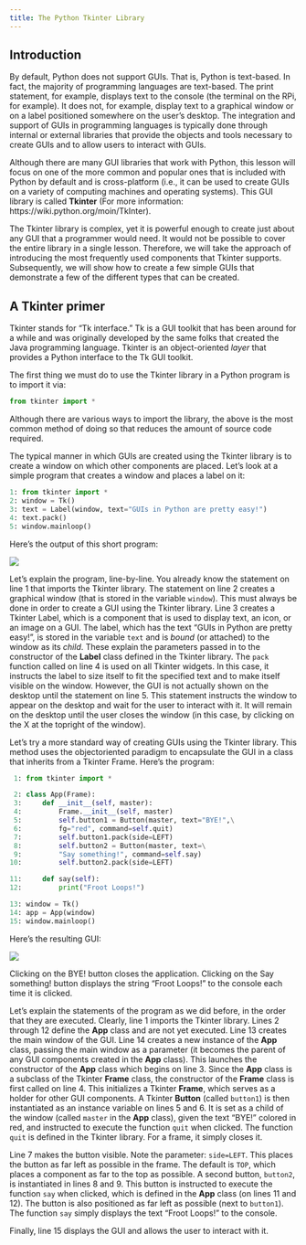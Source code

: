 ```yaml
---
title: The Python Tkinter Library
---
```


## Introduction

By default, Python does not support GUIs. That is, Python is text-based. In fact, the majority of
programming languages are text-based. The print statement, for example, displays text to the console
(the terminal on the RPi, for example). It does not, for example, display text to a graphical window or
on a label positioned somewhere on the user's desktop. The integration and support of GUIs in
programming languages is typically done through internal or external libraries that provide the objects
and tools necessary to create GUIs and to allow users to interact with GUIs.

Although there are many GUI libraries that work with Python, this lesson will focus on one of the more
common and popular ones that is included with Python by default and is cross-platform (i.e., it can be
used to create GUIs on a variety of computing machines and operating systems). This GUI library is
called **Tkinter** (For more information: https://wiki.python.org/moin/TkInter).

The Tkinter library is complex, yet it is powerful enough to create just about any GUI that a programmer
would need. It would not be possible to cover the entire library in a single lesson. Therefore, we will
take the approach of introducing the most frequently used components that Tkinter supports.
Subsequently, we will show how to create a few simple GUIs that demonstrate a few of the different
types that can be created.

## A Tkinter primer

Tkinter stands for “Tk interface.” Tk is a GUI toolkit that has been around for a while and was
originally developed by the same folks that created the Java programming language. Tkinter is an
object-oriented *layer* that provides a Python interface to the Tk GUI toolkit.

The first thing we must do to use the Tkinter library in a Python program is to import it via:
```python
from tkinter import *
```

Although there are various ways to import the library, the above is the most common method of doing
so that reduces the amount of source code required.

The typical manner in which GUIs are created using the Tkinter library is to create a window on which
other components are placed. Let's look at a simple program that creates a window and places a label on
it:
```python
1: from tkinter import *
2: window = Tk()
3: text = Label(window, text="GUIs in Python are pretty easy!")
4: text.pack()
5: window.mainloop()
```

Here's the output of this short program:

![](images/lesson14-01.png){fig-align="center"}

Let's explain the program, line-by-line. You already know the statement on line 1 that imports the
Tkinter library. The statement on line 2 creates a graphical window (that is stored in the variable `window`). This must always be done in order to create a GUI using the Tkinter library. Line 3 creates a
Tkinter Label, which is a component that is used to display text, an icon, or an image on a GUI. The
label, which has the text “GUIs in Python are pretty easy!”, is stored in the variable `text` and is *bound*
(or attached) to the window as its *child*. These explain the parameters passed in to the constructor of the
**Label** class defined in the Tkinter library. The `pack` function called on line 4 is used on all Tkinter
widgets. In this case, it instructs the label to size itself to fit the specified text and to make itself visible
on the window. However, the GUI is not actually shown on the desktop until the statement on line 5.
This statement instructs the window to appear on the desktop and wait for the user to interact with it. It
will remain on the desktop until the user closes the window (in this case, by clicking on the X at the topright of the window).

Let's try a more standard way of creating GUIs using the Tkinter library. This method uses the objectoriented paradigm to encapsulate the GUI in a class that inherits from a Tkinter Frame. Here's the
program:

```python
 1: from tkinter import *

 2: class App(Frame):
 3:     def __init__(self, master):
 4:         Frame.__init__(self, master)
 5:         self.button1 = Button(master, text="BYE!",\
 6:         fg="red", command=self.quit)
 7:         self.button1.pack(side=LEFT)
 8:         self.button2 = Button(master, text=\
 9:         "Say something!", command=self.say)
10:         self.button2.pack(side=LEFT)

11:     def say(self):
12:         print("Froot Loops!")

13: window = Tk()
14: app = App(window)
15: window.mainloop()
```

Here's the resulting GUI:

![](images/lesson14-02.png){fig-align="center"}

Clicking on the BYE! button closes the application. Clicking on the Say something! button displays the
string “Froot Loops!” to the console each time it is clicked.

Let's explain the statements of the program as we did before, in the order that they are executed.
Clearly, line 1 imports the Tkinter library. Lines 2 through 12 define the **App** class and are not yet
executed. Line 13 creates the main window of the GUI. Line 14 creates a new instance of the **App**
class, passing the main window as a parameter (it becomes the parent of any GUI components created in
the **App** class). This launches the constructor of the **App** class which begins on line 3. Since the **App** class is a subclass of the Tkinter **Frame** class, the constructor of the **Frame** class is first called on line 4.
This initializes a Tkinter **Frame**, which serves as a holder for other GUI components. A Tkinter **Button**
(called `button1`) is then instantiated as an instance variable on lines 5 and 6. It is set as a child of the
window (called `master` in the **App** class), given the text “BYE!” colored in red, and instructed to
execute the function `quit` when clicked. The function `quit` is defined in the Tkinter library. For a
frame, it simply closes it.

Line 7 makes the button visible. Note the parameter: `side=LEFT`. This places the button as far left as
possible in the frame. The default is `TOP`, which places a component as far to the top as possible. A
second button, `button2`, is instantiated in lines 8 and 9. This button is instructed to execute the
function `say` when clicked, which is defined in the **App** class (on lines 11 and 12). The button is also
positioned as far left as possible (next to `button1`). The function `say` simply displays the text “Froot
Loops!” to the console.

Finally, line 15 displays the GUI and allows the user to interact with it.


